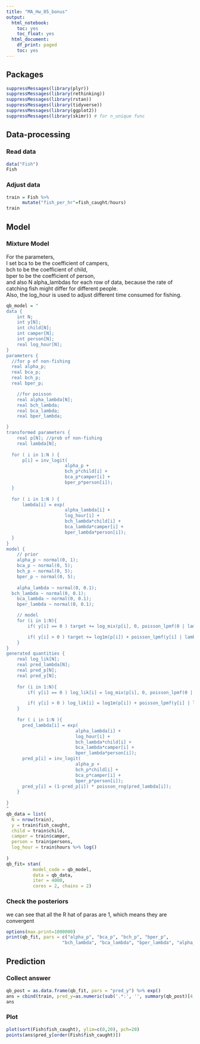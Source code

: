 ```yaml
---
title: "MA_Hw_05_bonus"
output:
  html_notebook:
    toc: yes
    toc_float: yes
  html_document:
    df_print: paged
    toc: yes
---
```


## Packages
```r
suppressMessages(library(plyr))
suppressMessages(library(rethinking))
suppressMessages(library(rstan))
suppressMessages(library(tidyverse))
suppressMessages(library(ggplot2))
suppressMessages(library(skimr)) # for n_unique func
```

## Data-processing
### Read data
```r
data("Fish")
Fish
```
### Adjust data
```r
train = Fish %>%
      mutate("fish_per_hr"=fish_caught/hours) 
train 
```

## Model
### Mixture Model
For the parameters,  
I set bca to be the coefficient of campers,  
bch to be the coefficient of child,  
bper to be the coefficient of person,  
and also N alpha_lambdas for each row of data, because the rate of catching fish might differ for different people.  
Also, the log_hour is used to adjust different time consumed for fishing.
```R
qb_model = "
data {
	int N;
	int y[N];
	int child[N];
	int camper[N];
	int person[N];
	real log_hour[N];
}
parameters {
  //for p of non-fishing
  real alpha_p;
  real bca_p;
  real bch_p;
  real bper_p;

	//for poisson
	real alpha_lambda[N];
	real bch_lambda;
	real bca_lambda;
	real bper_lambda;

}
transformed parameters {
	real p[N]; //prob of non-fishing
	real lambda[N];
  
  for ( i in 1:N ) {
      p[i] = inv_logit(
                      alpha_p +
                      bch_p*child[i] +
                      bca_p*camper[i] +
                      bper_p*person[i]);
  }
	
  for ( i in 1:N ) {
      lambda[i] = exp(
                      alpha_lambda[i] +
                      log_hour[i] +
                      bch_lambda*child[i] +
                      bca_lambda*camper[i] +
                      bper_lambda*person[i]);
  }
}
model {
	// prior
	alpha_p ~ normal(0, 1);
	bca_p ~ normal(0, 5);
	bch_p ~ normal(0, 5);
	bper_p ~ normal(0, 5);
	
	alpha_lambda ~ normal(0, 0.1);
  bch_lambda ~ normal(0, 0.1);
	bca_lambda ~ normal(0, 0.1);
	bper_lambda ~ normal(0, 0.1);

	// model
	for (i in 1:N){
		if( y[i] == 0 ) target += log_mix(p[i], 0, poisson_lpmf(0 | lambda[i]));

		if( y[i] > 0 ) target += log1m(p[i]) + poisson_lpmf(y[i] | lambda[i]);
	}
}
generated quantities {
	real log_lik[N];
	real pred_lambda[N];
	real pred_p[N];
	real pred_y[N];
		
	for (i in 1:N){
		if( y[i] == 0 ) log_lik[i] = log_mix(p[i], 0, poisson_lpmf(0 | lambda[i]));

		if( y[i] > 0 ) log_lik[i] = log1m(p[i]) + poisson_lpmf(y[i] | lambda[i]);
	}
	
	for ( i in 1:N ){
      pred_lambda[i] = exp(
                          alpha_lambda[i] +
                          log_hour[i] +
                          bch_lambda*child[i] +
                          bca_lambda*camper[i] +
                          bper_lambda*person[i]);
      pred_p[i] = inv_logit(
                          alpha_p +
                          bch_p*child[i] +
                          bca_p*camper[i] +
                          bper_p*person[i]);
      pred_y[i] = (1-pred_p[i]) * poisson_rng(pred_lambda[i]);
	}
	
}
"
qb_data = list(
  N = nrow(train),
  y = train$fish_caught,
  child = train$child,
  camper = train$camper,
  person = train$persons,
  log_hour = train$hours %>% log()
  
)
qb_fit= stan(
          model_code = qb_model,
          data = qb_data,  
          iter = 4000, 
          cores = 2, chains = 2)
```

### Check the posteriors
we can see that all the R hat of paras are 1, which means they are convergent
```r
options(max.print=1000000)
print(qb_fit, pars = c("alpha_p", "bca_p", "bch_p", "bper_p",
                     "bch_lambda", "bca_lambda", "bper_lambda", "alpha_lambda"))
```

## Prediction
### Collect answer
```r
qb_post = as.data.frame(qb_fit, pars = "pred_y") %>% exp()
ans = cbind(train, pred_y=as.numeric(sub('.*:', '', summary(qb_post)[4,])))
ans
```
### Plot
```r

plot(sort(Fish$fish_caught), ylim=c(0,20), pch=20)
points(ans$pred_y[order(Fish$fish_caught)])
```


